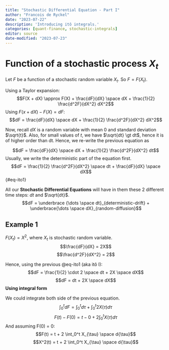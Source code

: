 ```yaml
---
title: "Stochastic Differential Equation - Part I"
author: "Francois de Ryckel"
date: "2023-07-22"
description: 'Introducing itô integrals.'
categories: [quant-finance, stochastic-integrals]
editor: source
date-modified: "2023-07-23"
---
```



# Function of a stochastic process $X_t$ 

Let $F$ be a function of a stochastic random variable $X_t$.  So $F = F(X_t)$. 

Using a Taylor expansion: 
$$F(X + dX) \approx F(X) + \frac{dF}{dX} \space dX + \frac{1}{2} \frac{d^2F}{dX^2} dX^2$$ 
Using $F(x+dX) - F(X) = dF$: 
$$dF = \frac{dF}{dX} \space dX + \frac{1}{2} \frac{d^2F}{dX^2} dX^2$$

Now, recall $dX$ is a random variable with mean 0 and standard deviation $\sqrt{t}$.  Also, for small values of $t$, we have $\sqrt{dt} \gt dt$, hence it is of higher order than dt.  Hence, we re-write the previous equation as 

$$dF = \frac{dF}{dX} \space dX + \frac{1}{2} \frac{d^2F}{dX^2} dt$$ 
Usually, we write the deterministic part of the equation first.  
$$dF = \frac{1}{2} \frac{d^2F}{dX^2} \space dt + \frac{dF}{dX} \space dX$$ {#eq-ito1}

All our **Stochastic Differential Equations** will have in them these 2 different time steps: $dt$ and $\sqrt{dt}$. 
$$dF = \underbrace {\dots \space dt}_{deterministic-drift} + \underbrace{\dots \space dX}_{random-diffusion}$$

::: {.callout-note}

# Example 1 

$F(X_t) = X^2$, where $X_t$ is stochastic random variable. 
$$\frac{dF}{dX} = 2X$$
$$\frac{d^2F}{dX^2} = 2$$

Hence, using the previous @eq-ito1 (aka itô I): 
$$dF = \frac{1}{2} \cdot 2 \space dt + 2X \space dX$$
$$dF = dt + 2X \space dX$$
**Using integral form** 

We could integrate both side of the previous equation. 
$$\int_0^t dF = \int_0^t d\tau + \int_0^t 2X(\tau) d{\tau}$$ 
$$F(t) - F(0) = t - 0 + 2 \int_0^t X(\tau) d{\tau}$$ And assuming F(0) = 0: 
$$F(t) = t + 2 \int_0^t X_{\tau} \space d{\tau}$$
$$X^2(t) = t + 2 \int_0^t X_{\tau} \space d{\tau}$$
:::





